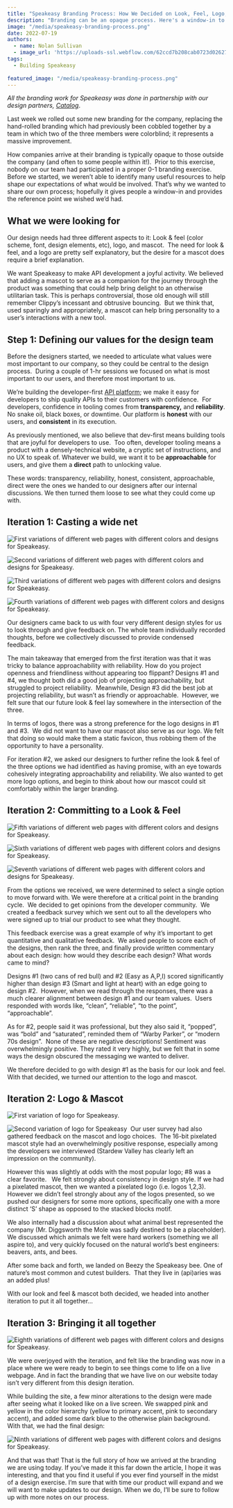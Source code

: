 ```yaml
---
title: "Speakeasy Branding Process: How We Decided on Look, Feel, Logo, & a Mascot"
description: "Branding can be an opaque process. Here's a window-in to the process to update Speakeasy's branding. It's the reference point we wished we had."
image: "/media/speakeasy-branding-process.png"
date: 2022-07-19
authors:
  - name: Nolan Sullivan
  - image_url: 'https://uploads-ssl.webflow.com/62ccd7b208cab0723d026273/62cdf9e45dcbb4d20be59f5f_head.jpeg'
tags:
  - Building Speakeasy
  
featured_image: "/media/speakeasy-branding-process.png"
---
```


_All the branding work for Speakeasy was done in partnership with our design partners,_ [_Catalog_](https://www.trycatalog.com/).

Last week we rolled out some new branding for the company, replacing the hand-rolled branding which had previously been cobbled together by a team in which two of the three members were colorblind; it represents a massive improvement.

How companies arrive at their branding is typically opaque to those outside the company (and often to some people within it!).  Prior to this exercise, nobody on our team had participated in a proper 0-1 branding exercise. Before we started, we weren’t able to identify many useful resources to help shape our expectations of what would be involved. That’s why we wanted to share our own process; hopefully it gives people a window-in and provides the reference point we wished we’d had.

## What we were looking for

Our design needs had three different aspects to it: Look & feel (color scheme, font, design elements, etc), logo, and mascot.  The need for look & feel, and a logo are pretty self explanatory, but the desire for a mascot does require a brief explanation.

We want Speakeasy to make API development a joyful activity. We believed that adding a mascot to serve as a companion for the journey through the product was something that could help bring delight to an otherwise utilitarian task. This is perhaps controversial, those old enough will still remember Clippy’s incessant and obtrusive bouncing.  But we think that, used sparingly and appropriately, a mascot can help bring personality to a user’s interactions with a new tool.

## Step 1: Defining our values for the design team

Before the designers started, we needed to articulate what values were most important to our company, so they could be central to the design process.  During a couple of 1-hr sessions we focused on what is most important to our users, and therefore most important to us.

We’re building the developer-first [API platform](/post/why-an-api-platform-is-important/); we make it easy for developers to ship quality APIs to their customers with confidence.  For developers, confidence in tooling comes from **transparency,** and **reliability**. No snake oil, black boxes, or downtime. Our platform is **honest** with our users, and **consistent** in its execution.

As previously mentioned, we also believe that dev-first means building tools that are joyful for developers to use.  Too often, developer tooling means a product with a densely-technical website, a cryptic set of instructions, and no UX to speak of. Whatever we build, we want it to be **approachable** for users, and give them a **direct** path to unlocking value.

These words: transparency, reliability, honest, consistent, approachable, direct were the ones we handed to our designers after our internal discussions. We then turned them loose to see what they could come up with.

## Iteration 1: Casting a wide net

![First variations of different web pages with different colors and designs for Speakeasy.](./assets/speakeasy-branding-process-image-01.png)

![Second variations of different web pages with different colors and designs for Speakeasy.](./assets/speakeasy-branding-process-image-02.png)

![Third variations of different web pages with different colors and designs for Speakeasy.](./assets/speakeasy-branding-process-image-03.png)

![Fourth variations of different web pages with different colors and designs for Speakeasy.](./assets/speakeasy-branding-process-image-04.png)

Our designers came back to us with four very different design styles for us to look through and give feedback on. The whole team individually recorded thoughts, before we collectively discussed to provide condensed feedback.  

The main takeaway that emerged from the first iteration was that it was tricky to balance approachability with reliability. How do you project openness and friendliness without appearing too flippant? Designs #1 and #4, we thought both did a good job of projecting approachability, but struggled to project reliability.  Meanwhile, Design #3 did the best job at projecting reliability, but wasn’t as friendly or approachable.  However, we felt sure that our future look & feel lay somewhere in the intersection of the three.

In terms of logos, there was a strong preference for the logo designs in #1 and #3.  We did not want to have our mascot also serve as our logo. We felt that doing so would make them a static favicon, thus robbing them of the opportunity to have a personality.

For iteration #2, we asked our designers to further refine the look & feel of the three options we had identified as having promise, with an eye towards cohesively integrating approachability and reliability. We also wanted to get more logo options, and begin to think about how our mascot could sit comfortably within the larger branding.

## Iteration 2: Committing to a Look & Feel

![Fifth variations of different web pages with different colors and designs for Speakeasy.](./assets/speakeasy-branding-process-image-05.png)

![Sixth variations of different web pages with different colors and designs for Speakeasy.](./assets/speakeasy-branding-process-image-06.png)

![Seventh variations of different web pages with different colors and designs for Speakeasy.](./assets/speakeasy-branding-process-image-07.png)

From the options we received, we were determined to select a single option to move forward with. We were therefore at a critical point in the branding cycle.  We decided to get opinions from the developer community.  We created a feedback survey which we sent out to all the developers who were signed up to trial our product to see what they thought.

This feedback exercise was a great example of why it’s important to get quantitative and qualitative feedback.  We asked people to score each of the designs, then rank the three, and finally provide written commentary about each design: how would they describe each design? What words came to mind?

Designs #1 (two cans of red bull) and #2 (Easy as A,P,I) scored significantly higher than design #3 (Smart and light at heart) with an edge going to design #2.  However, when we read through the responses, there was a much clearer alignment between design #1 and our team values.  Users responded with words like, “clean”, “reliable”, “to the point”, “approachable”.  

As for #2, people said it was professional, but they also said it, “popped”, was “bold” and “saturated”, reminded them of “Warby Parker”, or “modern 70s design”.  None of these are negative descriptions! Sentiment was overwhelmingly positive. They rated it very highly, but we felt that in some ways the design obscured the messaging we wanted to deliver.

We therefore decided to go with design #1 as the basis for our look and feel. With that decided, we turned our attention to the logo and mascot.

## Iteration 2: Logo & Mascot

![First variation of logo for Speakeasy.](./assets/speakeasy-branding-process-image-08.png)

![Second variation of logo for Speakeasy](./assets/speakeasy-branding-process-image-09.png)
‍
Our user survey had also gathered feedback on the mascot and logo choices.  The 16-bit pixelated mascot style had an overwhelmingly positive response, especially among the developers we interviewed (Stardew Valley has clearly left an impression on the community).  

However this was slightly at odds with the most popular logo; #8 was a clear favorite.   We felt strongly about consistency in design style. If we had a pixelated mascot, then we wanted a pixelated logo (i.e. logos 1,2,3).  However we didn’t feel strongly about any of the logos presented, so we pushed our designers for some more options, specifically one with a more distinct ‘S’ shape as opposed to the stacked blocks motif.  

We also internally had a discussion about what animal best represented the company (Mr. Diggsworth the Mole was sadly destined to be a placeholder). We discussed which animals we felt were hard workers (something we all aspire to), and very quickly focused on the natural world’s best engineers: beavers, ants, and bees.  

After some back and forth, we landed on Beezy the Speakeasy bee. One of nature’s most common and cutest builders.  That they live in (api)aries was an added plus!  

With our look and feel & mascot both decided, we headed into another iteration to put it all together…

## Iteration 3: Bringing it all together

![Eighth variations of different web pages with different colors and designs for Speakeasy.](./assets/speakeasy-branding-process-image-10.png)

We were overjoyed with the iteration, and felt like the branding was now in a place where we were ready to begin to see things come to life on a live webpage. And in fact the branding that we have live on our website today isn’t very different from this design iteration.

While building the site, a few minor alterations to the design were made after seeing what it looked like on a live screen. We swapped pink and yellow in the color hierarchy (yellow to primary accent, pink to secondary accent), and added some dark blue to the otherwise plain background.  With that, we had the final design:

![Ninth variations of different web pages with different colors and designs for Speakeasy.](./assets/speakeasy-branding-process-image-11.png)

And that was that! That is the full story of how we arrived at the branding we are using today. If you’ve made it this far down the article, I hope it was interesting, and that you find it useful if you ever find yourself in the midst of a design exercise. I’m sure that with time our product will expand and we will want to make updates to our design. When we do, I’ll be sure to follow up with more notes on our process.

